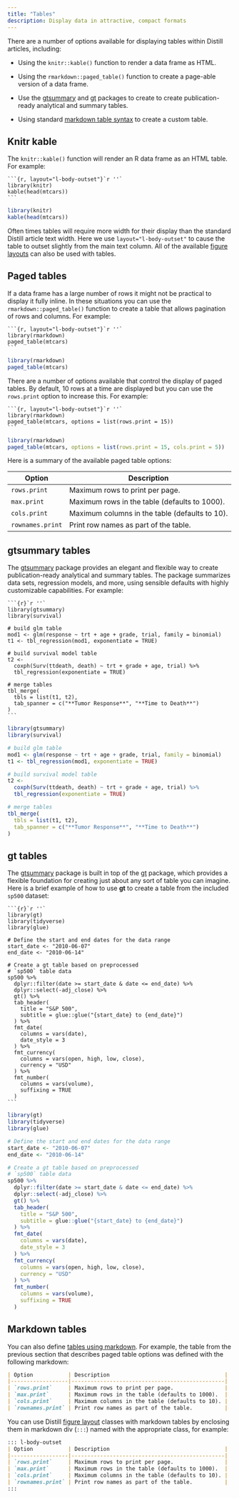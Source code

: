 ```yaml
---
title: "Tables"
description: Display data in attractive, compact formats
---
```


There are a number of options available for displaying tables within Distill articles, including:

-   Using the `knitr::kable()` function to render a data frame as HTML.

-   Using the `rmarkdown::paged_table()` function to create a page-able version of a data frame.

-   Use the [gtsummary](http://www.danieldsjoberg.com/gtsummary/) and [gt](https://gt.rstudio.com/) packages to create to create publication-ready analytical and summary tables.

-   Using standard [markdown table syntax](https://pandoc.org/MANUAL.html#tables) to create a custom table.

## Knitr kable

The `knitr::kable()` function will render an R data frame as an HTML table. For example:

```` .clike
```{r, layout="l-body-outset"}`r ''`
library(knitr)
kable(head(mtcars))
```
````

```r
library(knitr)
kable(head(mtcars))
```

Often times tables will require more width for their display than the standard Distill article text width. Here we use `layout="l-body-outset"` to cause the table to outset slightly from the main text column. All of the available [figure layouts](figures.html) can also be used with tables.

## Paged tables

If a data frame has a large number of rows it might not be practical to display it fully inline. In these situations you can use the `rmarkdown::paged_table()` function to create a table that allows pagination of rows and columns. For example:

```` .clike
```{r, layout="l-body-outset"}`r ''`
library(rmarkdown)
paged_table(mtcars)
```
````

```r
library(rmarkdown)
paged_table(mtcars)
```

There are a number of options available that control the display of paged tables. By default, 10 rows at a time are displayed but you can use the `rows.print` option to increase this. For example:

```` .clike
```{r, layout="l-body-outset"}`r ''`
library(rmarkdown)
paged_table(mtcars, options = list(rows.print = 15))
```
````

```r
library(rmarkdown)
paged_table(mtcars, options = list(rows.print = 15, cols.print = 5))
```

Here is a summary of the available paged table options:

| Option           | Description                                    |
|------------------|------------------------------------------------|
| `rows.print`     | Maximum rows to print per page.                |
| `max.print`      | Maximum rows in the table (defaults to 1000).  |
| `cols.print`     | Maximum columns in the table (defaults to 10). |
| `rownames.print` | Print row names as part of the table.          |

## gtsummary tables

The [gtsummary](http://www.danieldsjoberg.com/gtsummary/) package provides an elegant and flexible way to create publication-ready analytical and summary tables. The package summarizes data sets, regression models, and more, using sensible defaults with highly customizable capabilities. For example:

```` .clike
```{r}`r ''`
library(gtsummary)
library(survival)

# build glm table
mod1 <- glm(response ~ trt + age + grade, trial, family = binomial)
t1 <- tbl_regression(mod1, exponentiate = TRUE)

# build survival model table
t2 <-
  coxph(Surv(ttdeath, death) ~ trt + grade + age, trial) %>%
  tbl_regression(exponentiate = TRUE)

# merge tables 
tbl_merge(
  tbls = list(t1, t2),
  tab_spanner = c("**Tumor Response**", "**Time to Death**")
)
```
````

```r
library(gtsummary)
library(survival)

# build glm table
mod1 <- glm(response ~ trt + age + grade, trial, family = binomial)
t1 <- tbl_regression(mod1, exponentiate = TRUE)

# build survival model table
t2 <-
  coxph(Surv(ttdeath, death) ~ trt + grade + age, trial) %>%
  tbl_regression(exponentiate = TRUE)

# merge tables 
tbl_merge(
  tbls = list(t1, t2),
  tab_spanner = c("**Tumor Response**", "**Time to Death**")
)
```

## gt tables

The [gtsummary](http://www.danieldsjoberg.com/gtsummary/) package is built in top of the [gt](https://gt.rstudio.com/) package, which provides a flexible foundation for creating just about any sort of table you can imagine. Here is a brief example of how to use **gt** to create a table from the included `sp500` dataset:

```` .clike
```{r}`r ''`
library(gt)
library(tidyverse)
library(glue)

# Define the start and end dates for the data range
start_date <- "2010-06-07"
end_date <- "2010-06-14"

# Create a gt table based on preprocessed
# `sp500` table data
sp500 %>%
  dplyr::filter(date >= start_date & date <= end_date) %>%
  dplyr::select(-adj_close) %>%
  gt() %>%
  tab_header(
    title = "S&P 500",
    subtitle = glue::glue("{start_date} to {end_date}")
  ) %>%
  fmt_date(
    columns = vars(date),
    date_style = 3
  ) %>%
  fmt_currency(
    columns = vars(open, high, low, close),
    currency = "USD"
  ) %>%
  fmt_number(
    columns = vars(volume),
    suffixing = TRUE
  )
```
````

```r
library(gt)
library(tidyverse)
library(glue)

# Define the start and end dates for the data range
start_date <- "2010-06-07"
end_date <- "2010-06-14"

# Create a gt table based on preprocessed
# `sp500` table data
sp500 %>%
  dplyr::filter(date >= start_date & date <= end_date) %>%
  dplyr::select(-adj_close) %>%
  gt() %>%
  tab_header(
    title = "S&P 500",
    subtitle = glue::glue("{start_date} to {end_date}")
  ) %>%
  fmt_date(
    columns = vars(date),
    date_style = 3
  ) %>%
  fmt_currency(
    columns = vars(open, high, low, close),
    currency = "USD"
  ) %>%
  fmt_number(
    columns = vars(volume),
    suffixing = TRUE
  )
```

## Markdown tables

You can also define [tables using markdown](https://pandoc.org/MANUAL.html#tables). For example, the table from the previous section that describes paged table options was defined with the following markdown:

``` .markdown
| Option           | Description                                    |
|------------------|------------------------------------------------|
| `rows.print`     | Maximum rows to print per page.                |
| `max.print`      | Maximum rows in the table (defaults to 1000).  |
| `cols.print`     | Maximum columns in the table (defaults to 10). |
| `rownames.print` | Print row names as part of the table.          |
```

You can use Distill [figure layout](figures.html) classes with markdown tables by enclosing them in markdown div (`:::`) named with the appropriate class, for example:

``` .markdown
::: l-body-outset
| Option           | Description                                    |
|------------------|------------------------------------------------|
| `rows.print`     | Maximum rows to print per page.                |
| `max.print`      | Maximum rows in the table (defaults to 1000).  |
| `cols.print`     | Maximum columns in the table (defaults to 10). |
| `rownames.print` | Print row names as part of the table.          |
:::
```
